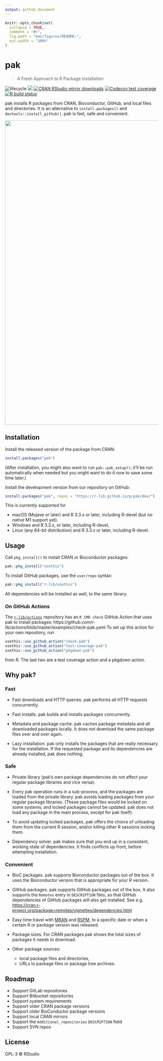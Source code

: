 ```yaml
---
output: github_document
---
```


<!-- README.md is generated from README.Rmd. Please edit that file -->

```r
knitr::opts_chunk$set(
  collapse = TRUE,
  comment = "#>",
  fig.path = "man/figures/README-",
  out.width = "100%"
)
```

# pak

> A Fresh Approach to R Package Installation

<!-- badges: start -->
![lifecycle](https://img.shields.io/badge/lifecycle-experimental-orange.svg)
[![](https://www.r-pkg.org/badges/version/pak)](https://cran.r-project.org/package=pak)
[![CRAN RStudio mirror downloads](https://cranlogs.r-pkg.org/badges/pak)](https://www.r-pkg.org/pkg/pak)
[![Codecov test coverage](https://codecov.io/gh/r-lib/pak/branch/master/graph/badge.svg)](https://codecov.io/gh/r-lib/pak?branch=master)
[![R build status](https://github.com/r-lib/pak/workflows/R-CMD-check/badge.svg)](https://github.com/r-lib/pak/actions)
<!-- badges: end -->

pak installs R packages from CRAN, Bioconductor, GitHub, and local files
and directories. It is an alternative to `install.packages()` and
`devtools::install_github()`. pak is fast, safe and convenient.

<p align="center">
	<img width="1000" src="https://cdn.jsdelivr.net/gh/r-lib/pak@master/tools/images/fast.svg">
</p>


## Installation

Install the released version of the package from CRAN:

```r
install.packages("pak")
```

(After installation, you might also want to run `pak::pak_setup()`; it'll
be run automatically when needed but you might want to do it now to save
some time later.)

Install the development version from our repository on GitHub:

```r
install.packages("pak", repos = "https://r-lib.github.io/p/pak/dev/")
```

This is currently supported for

* macOS (Mojave or later) and R 3.3.x or later, including R-devel
  (but no native M1 support yet).
* Windows and R 3.3.x, or later, including R-devel,
* Linux (any 64-bit distribution) and R 3.3.x or later, including R-devel.

## Usage

Call `pkg_install()` to install CRAN or Bioconductor packages:

```r
pak::pkg_install("usethis")
```

To install GitHub packages, use the `user/repo` syntax:

```r
pak::pkg_install("r-lib/usethis")
```

All dependencies will be installed as well, to the same library.

### On GitHub Actions

The [`r-lib/actions`](https://github.com/r-lib/actions) repository has an
`R CMD check` GitHub Action that uses pak to install packages:
https://github.com/r-lib/actions/blob/master/examples/check-pak.yaml
To set up this action for your own repository, run
```r
usethis::use_github_action("check-pak")
usethis::use_github_action("test-coverage-pak")
usethis::use_github_action("pkgdown-pak")
```
from R. The last two are a test coverage action and a pkgdown action.

## Why pak?

### Fast

* Fast downloads and HTTP queries. pak performs all HTTP requests
  concurrently.

* Fast installs. pak builds and installs packages concurrently.

* Metadata and package cache. pak caches package metadata and all downloaded
  packages locally. It does not download the same package files over and
  over again.

* Lazy installation. pak only installs the packages that are really
  necessary for the installation. If the requested package and its
  dependencies are already installed, pak does nothing.

### Safe

* Private library (pak's own package dependencies do not affect your
  regular package libraries and vice versa).

* Every pak operation runs in a sub-process, and the packages are loaded
  from the private library. pak avoids loading packages from your regular
  package libraries. 
  (These package files would be locked on some systems, and locked packages
  cannot be updated. pak does not load any package in the main process,
  except for pak itself).

* To avoid updating locked packages, pak offers the choice of unloading
  them from the current R session, and/or killing other R sessions locking
  them.

* Dependency solver. pak makes sure that you end up in a consistent, working
  state of dependencies. It finds conflicts up front, before attempting
  installation.

### Convenient

* BioC packages. pak supports Bioconductor packages out of the box. It
  uses the Bioconductor version that is appropriate for your R version.

* GitHub packages. pak supports GitHub packages out of the box. It also
  supports the `Remotes` entry in `DESCRIPTION` files,
  so that GitHub dependencies of GitHub packages will also get installed.
  See e.g.
  <https://cran.r-project.org/package=remotes/vignettes/dependencies.html>

* Easy time travel with [MRAN](https://mran.microsoft.com/timemachine)
  and [RSPM](https://packagemanager.rstudio.com/client/#/), to a specific
  date or when a certain R or package version was released.

* Package sizes. For CRAN packages pak shows the total sizes of packages
  it needs to download.

* Other package sources:
  - local package files and directories,
  - URLs to package files or package tree archives.

## Roadmap

* Support GitLab repositories
* Support Bitbucket repositories
* Support system requirements
* Support older CRAN package versions
* Support older BioConductor package versions
* Support local CRAN mirrors
* Support the `Additional_repositories` `DESCRIPTION` field
* Support SVN repos

## License

GPL-3 © RStudio
